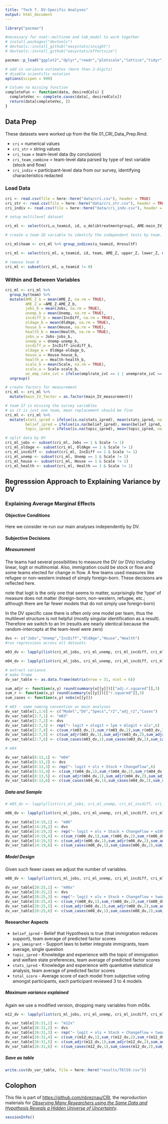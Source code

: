 ```yaml
---
title: "Tech 7. DV-Specific Analyses"
output: html_document
---
```


```r
library("pacman")

#necessary for nnet::multinom and tab_model to work together
# install.packages("devtools")
# devtools::install_github("easystats/insight")
# devtools::install_github("easystats/effectsize")

pacman::p_load("ggplot2","dplyr","readr","plotscale","lattice","tidyr","readxl","mlogit","jtools","sjPlot","sjmisc","sjlabelled","knitr","kableExtra","lavaan","reshape2","semPlot","lavaanPlot","leaps","lme4","multilevelTools","rvest","nnet","parameters","insight","effectsize","ggtext","mdthemes","ragg")

# add in variance estimates (more than 2-digits)
# disable scientific notation
options(scipen = 999)

# Column no missing function
completeFun <- function(data, desiredCols) {
  completeVec <- complete.cases(data[, desiredCols])
  return(data[completeVec, ])
}
```

## Data Prep

These datasets were worked up from the file 01_CRI_Data_Prep.Rmd. 

- `cri` = numerical values
- `cri_str` = string values
- `cri_team` = team-level data (by conclusion)
- `cri_team_combine` = team-level data parsed by type of test variable (stock and flow)
- `cri_indiv` = participant-level data from our survey, identifying characteristics redacted

### Load Data

```r
cri <- read.csv(file = here::here("data/cri.csv"), header = TRUE)
cri_str <- read.csv(file = here::here("data/cri_str.csv"), header = TRUE)
cri_indiv <- read.csv(file = here::here("data/cri_indv.csv"), header = TRUE)

# setup multilevel dataset

cri_ml <- select(cri,u_teamid, id, u_delibtreatmentgroup1, AME:main_IV_source, main_IV_measurement:package, countries, Jobs:anynonlin,AME_Z,lower_Z,upper_Z,Hsup,Hrej,Hno,AME_sup_p05:AME_ns_p05,u_expgroup1,belief_strength:belief_ipred, HresultF, STATISTICS_SKILL, BELIEF_HYPOTHESIS, TOPIC_KNOWLEDGE, MODEL_SCORE, PRO_IMMIGRANT)

# create a team ID variable to identify the independent tests by team. Again, 16 of 71 teams had independent conclusions - seeing stock v flow immigration measures as representative of independent tests of the hypothesis. Therefore, we have a team-test level that replaces the team level.

cri_ml$team <- cri_ml %>% group_indices(u_teamid, HresultF)

cri_ml <- select(cri_ml, u_teamid, id, team, AME_Z, upper_Z, lower_Z, everything())

# remove team 0
cri_ml <- subset(cri_ml, u_teamid != 0)
```

### Within and Between Variables

```r
cri_ml <- cri_ml %>%
  group_by(team) %>%
  mutate(AME_Z_b = mean(AME_Z, na.rm = TRUE),
         AME_Z_w =AME_Z-AME_Z_b,
         jobs_b = mean(Jobs, na.rm = TRUE),
         unemp_b = mean(Unemp, na.rm = TRUE),
         incdiff_b = mean(IncDiff, na.rm = TRUE),
         oldage_b = mean(OldAge, na.rm = TRUE),
         house_b = mean(House, na.rm = TRUE),
         health_b = mean(Health, na.rm = TRUE),
         jobs_w = Jobs-jobs_b,
         unemp_w = Unemp-unemp_b,
         incdiff_w = IncDiff-incdiff_b,
         oldage_w = OldAge-oldage_b,
         house_w = House-house_b,
         health_w = Health-health_b,
         scale_b = mean(Scale, na.rm = TRUE),
         scale_w = Scale-scale_b,
         un_emp_rate_ivC = ifelse(emplrate_ivC == 1 | unemprate_ivC == 1, 1, 0)) %>%
  ungroup()

# create factors for measurement
cri_ml <- cri_ml %>%
  mutate(main_IV_factor = as.factor(main_IV_measurement))

# team 27 is missing the survey variables
# as it is just one team, mean replacement should be fine
cri_ml <- cri_ml %>%
  mutate(stats_ipred = ifelse(is.na(stats_ipred), mean(stats_ipred, na.rm=T), stats_ipred),
         belief_ipred = ifelse(is.na(belief_ipred), mean(belief_ipred, na.rm =T), belief_ipred),
         topic_ipred = ifelse(is.na(topic_ipred), mean(topic_ipred, na.rm =T), topic_ipred))

# split data by DV
cri_ml_jobs <- subset(cri_ml, Jobs == 1 & Scale != 1)
cri_ml_oldage <- subset(cri_ml, OldAge == 1 & Scale != 1)
cri_ml_incdiff <- subset(cri_ml, IncDiff == 1 & Scale != 1)
cri_ml_unemp <- subset(cri_ml, Unemp == 1 & Scale != 1)
cri_ml_house <- subset(cri_ml, House == 1 & Scale != 1)
cri_ml_health <- subset(cri_ml, Health == 1 & Scale != 1)
```

## Regresssion Approach to Explaining Variance by DV

### Explaining Average Marginal Effects

#### Objective Conditions

Here we consider re-run our main analyses independently by DV.

#### Subjective Decisions

##### Measurement

The teams had several possibilities to measure the DV (or DVs) including linear, logit or multinomial. Also, immigration could be stock or flow and some teams elected for change in flow. A few teams used measures like refugee or non-western instead of simply foreign-born. These decisions are reflected here.

note that logit is the only one that seems to matter, surprisingly the 'type' of measure does not matter (foreign-born, non-western, refugee, etc.; although there are far fewer models that do not simply use foreign-born)

In the DV specific case there is often only one model per team, thus the multilevel structure is not helpful (mostly singular identification as a result). Therefore we switch to an lm (results are nearly identical because the random-intercepts at the team-level were zero)

```r

dvs <- c("Jobs","Unemp","IncDiff","OldAge","House","Health")
#run regressions across all datasets

m03_dv <- lapply(list(cri_ml_jobs, cri_ml_unemp, cri_ml_incdiff, cri_ml_oldage, cri_ml_house, cri_ml_health), lm, formula = AME_Z ~ logit + ologit + lpm + mlogit + ols)

m04_dv <- lapply(list(cri_ml_jobs, cri_ml_unemp, cri_ml_incdiff, cri_ml_oldage, cri_ml_house, cri_ml_health), lm, formula = AME_Z ~ logit + ols + Stock + ChangeFlow)

# extract variance
# make frame
dv_var_table <- as.data.frame(matrix(nrow = 31, ncol = 6))

sum_adjr <- function(x,y) round(summary(x[[y]])[["adj.r.squared"]],3)
sum_r <- function(x,y) round(summary(x[[y]])[["r.squared"]],3)
sum_cases <- function(x,y) nobs(x[[y]])

# m03 - same naming convention as main analyses
dv_var_table[1,1:6] <- c("Model","DV","Specs","r2","adj_r2","Cases")
dv_var_table[2:7,1] <- "m03"
dv_var_table[2:7,2] <- dvs
dv_var_table[2:7,3] <- rep("~ logit + ologit + lpm + mlogit + ols",6)
dv_var_table[2:7,4] <- c(sum_r(m03_dv,1),sum_r(m03_dv,2),sum_r(m03_dv,3),sum_r(m03_dv,4),sum_r(m03_dv,5),sum_r(m03_dv,6))
dv_var_table[2:7,5] <- c(sum_adjr(m03_dv,1),sum_adjr(m03_dv,2),sum_adjr(m03_dv,3),sum_adjr(m03_dv,4),sum_adjr(m03_dv,5),sum_adjr(m03_dv,6))
dv_var_table[2:7,6] <- c(sum_cases(m03_dv,1),sum_cases(m03_dv,2),sum_cases(m03_dv,3),sum_cases(m03_dv,4),sum_cases(m03_dv,5),sum_cases(m03_dv,6))

# m04 

dv_var_table[8:13,1] <- "m04"
dv_var_table[8:13,2] <- dvs
dv_var_table[8:13,3] <- rep("~ logit + ols + Stock + ChangeFlow",6)
dv_var_table[8:13,4] <- c(sum_r(m04_dv,1),sum_r(m04_dv,2),sum_r(m04_dv,3),sum_r(m04_dv,4),sum_r(m04_dv,5),sum_r(m04_dv,6))
dv_var_table[8:13,5] <- c(sum_adjr(m04_dv,1),sum_adjr(m04_dv,2),sum_adjr(m04_dv,3),sum_adjr(m04_dv,4),sum_adjr(m04_dv,5),sum_adjr(m04_dv,6))
dv_var_table[8:13,6] <- c(sum_cases(m04_dv,1),sum_cases(m04_dv,2),sum_cases(m04_dv,3),sum_cases(m04_dv,4),sum_cases(m04_dv,5),sum_cases(m04_dv,6))
```

##### Data and Sample

```r
# m05_dv <- lapply(list(cri_ml_jobs, cri_ml_unemp, cri_ml_incdiff, cri_ml_oldage, cri_ml_house, cri_ml_health), lm, formula = AME_Z ~ logit + ols + Stock + ChangeFlow)

m06_dv <- lapply(list(cri_ml_jobs, cri_ml_unemp, cri_ml_incdiff, cri_ml_oldage, cri_ml_house, cri_ml_health), lm, formula = AME_Z ~ logit + ols + Stock + ChangeFlow + w1996 + w2006 + w2016 + w2006*w2016 + orig13  + eeurope + allavailable)

dv_var_table[14:19,1] <- "m06"
dv_var_table[14:19,2] <- dvs
dv_var_table[14:19,3] <- rep("~ logit + ols + Stock + ChangeFlow + w1996 + w2006 + w2016 + w2006*w2016 + orig13  + eeurope + allavailable",6)
dv_var_table[14:19,4] <- c(sum_r(m06_dv,1),sum_r(m06_dv,2),sum_r(m06_dv,3),sum_r(m06_dv,4),sum_r(m06_dv,5),sum_r(m06_dv,6))
dv_var_table[14:19,5] <- c(sum_adjr(m06_dv,1),sum_adjr(m06_dv,2),sum_adjr(m06_dv,3),sum_adjr(m06_dv,4),sum_adjr(m06_dv,5),sum_adjr(m06_dv,6))
dv_var_table[14:19,6] <- c(sum_cases(m06_dv,1),sum_cases(m06_dv,2),sum_cases(m06_dv,3),sum_cases(m06_dv,4),sum_cases(m06_dv,5),sum_cases(m06_dv,6))
```

##### Model Design

Given such fewer cases we adjust the number of variables.

```r
m08_dv <- lapply(list(cri_ml_jobs, cri_ml_unemp, cri_ml_incdiff, cri_ml_oldage, cri_ml_house, cri_ml_health), lm, formula = AME_Z ~ logit + ols + Stock + ChangeFlow + twowayfe + mlm_fe + level_cyear  + mlm_re  + gdp_ivC + anynonlin)

dv_var_table[20:25,1] <- "m08x"
dv_var_table[20:25,2] <- dvs
dv_var_table[20:25,3] <- rep("~ logit + ols + Stock + ChangeFlow + twowayfe + mlm_fe + mlm_re  + gdp_ivC + anynonlin",6)
dv_var_table[20:25,4] <- c(sum_r(m08_dv,1),sum_r(m08_dv,2),sum_r(m08_dv,3),sum_r(m08_dv,4),sum_r(m08_dv,5),sum_r(m08_dv,6))
dv_var_table[20:25,5] <- c(sum_adjr(m08_dv,1),sum_adjr(m08_dv,2),sum_adjr(m08_dv,3),sum_adjr(m08_dv,4),sum_adjr(m08_dv,5),sum_adjr(m08_dv,6))
dv_var_table[20:25,6] <- c(sum_cases(m08_dv,1),sum_cases(m08_dv,2),sum_cases(m08_dv,3),sum_cases(m08_dv,4),sum_cases(m08_dv,5),sum_cases(m08_dv,6))
```

#### Researcher Aspects

- `belief_ipred` - Belief that Hypothesis is true (that immigration reduces support), team average of predicted factor scores
- `pro_immigrant` - Support laws to better integrate immigrants, team average, single question
- `topic_ipred` - Knowledge and experience with the topic of immigration and welfare state preferences, team average of predicted factor scores
- `stats_ipred` - Knowledge and experience with quantiative statistical analysis, team average of predicted factor scores
- `total_score` - Average score of each model from subjective voting amongst participants, each participant reviewed 3 to 4 models

##### Maximum variance explained

Again we use a modified version, dropping many variables from m08x.

```r
m12_dv <- lapply(list(cri_ml_jobs, cri_ml_unemp, cri_ml_incdiff, cri_ml_oldage, cri_ml_house, cri_ml_health), lm, formula = AME_Z ~ logit + ols + Stock + ChangeFlow + twowayfe + mlm_fe + belief_ipred + pro_immigrant + stats_ipred + topic_ipred + total_score)

dv_var_table[26:31,1] <- "m12x"
dv_var_table[26:31,2] <- dvs
dv_var_table[26:31,3] <- rep("~ logit + ols + Stock + ChangeFlow + twowayfe + mlm_fe + belief_ipred + pro_immigrant + stats_ipred + topic_ipred + total_score",6)
dv_var_table[26:31,4] <- c(sum_r(m12_dv,1),sum_r(m12_dv,2),sum_r(m12_dv,3),sum_r(m12_dv,4),sum_r(m12_dv,5),sum_r(m12_dv,6))
dv_var_table[26:31,5] <- c(sum_adjr(m12_dv,1),sum_adjr(m12_dv,2),sum_adjr(m12_dv,3),sum_adjr(m12_dv,4),sum_adjr(m12_dv,5),sum_adjr(m12_dv,6))
dv_var_table[26:31,6] <- c(sum_cases(m12_dv,1),sum_cases(m12_dv,2),sum_cases(m12_dv,3),sum_cases(m12_dv,4),sum_cases(m12_dv,5),sum_cases(m12_dv,6))
```

##### Save as table

```r
write.csv(dv_var_table, file = here::here("results/TblS9.csv"))
```

## Colophon

This file is part of [https://github.com/nbreznau/CRI](https://github.com/nbreznau/CRI), the reproduction materials for [*Observing Many Researchers using the Same Data and Hypothesis Reveals a Hidden Universe of Uncertainty*](https://doi.org/10.31222/osf.io/cd5j9).

```r
sessionInfo()
```
